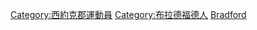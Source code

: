 [[Category:西約克郡運動員|Category:西約克郡運動員]]
[[Category:布拉德福德人|Category:布拉德福德人]]
[[Category:英格蘭各城鎮運動員|Bradford]]